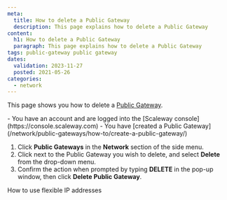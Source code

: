```yaml
---
meta:
  title: How to delete a Public Gateway
  description: This page explains how to delete a Public Gateway
content:
  h1: How to delete a Public Gateway
  paragraph: This page explains how to delete a Public Gateway
tags: public-gateway public gateway
dates:
  validation: 2023-11-27
  posted: 2021-05-26
categories:
  - network
---
```


This page shows you how to delete a [Public Gateway](/network/public-gateways/concepts/#public-gateway).

<Macro id="requirements" />

<Message type="requirement">
  - You have an account and are logged into the [Scaleway console](https://console.scaleway.com)
  - You have [created a Public Gateway](/network/public-gateways/how-to/create-a-public-gateway/)
</Message>

1. Click **Public Gateways** in the **Network** section of the side menu.
2. Click <Icon name="more" /> next to the Public Gateway you wish to delete, and select **Delete** from the drop-down menu.
    <Lightbox src="scaleway-delete-gw.webp" alt="" />
3. Confirm the action when prompted by typing **DELETE** in the pop-up window, then click **Delete Public Gateway**.

<Navigation title="See also">
  <PreviousButton to="/network/public-gateways/how-to/use-flexible-ips/">How to use flexible IP addresses</PreviousButton>
</Navigation>
